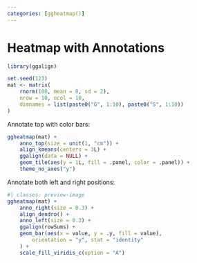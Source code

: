 ```yaml
---
categories: [ggheatmap()]
---
```


# Heatmap with Annotations

```r
library(ggalign)
```

```r
set.seed(123)
mat <- matrix(
    rnorm(100, mean = 0, sd = 2),
    nrow = 10, ncol = 10,
    dimnames = list(paste0("G", 1:10), paste0("S", 1:10))
)
```

Annotate top with color bars:

```r
ggheatmap(mat) +
    anno_top(size = unit(1, "cm")) +
    align_kmeans(centers = 3L) +
    ggalign(data = NULL) +
    geom_tile(aes(y = 1L, fill = .panel, color = .panel)) +
    theme_no_axes("y")
```

Annotate both left and right positions:

```r
#| classes: preview-image
ggheatmap(mat) +
    anno_right(size = 0.3) +
    align_dendro() +
    anno_left(size = 0.3) +
    ggalign(rowSums) +
    geom_bar(aes(x = value, y = .y, fill = value),
        orientation = "y", stat = "identity"
    ) +
    scale_fill_viridis_c(option = "A")
```
